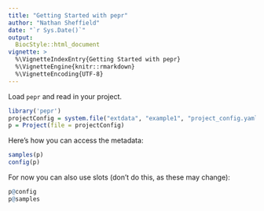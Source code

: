 ```yaml
---
title: "Getting Started with pepr"
author: "Nathan Sheffield"
date: "`r Sys.Date()`"
output: 
  BiocStyle::html_document
vignette: >
  %\VignetteIndexEntry{Getting Started with pepr}
  %\VignetteEngine{knitr::rmarkdown}
  %\VignetteEncoding{UTF-8}
---
```


Load `pepr` and read in your project.

```r
library('pepr')
projectConfig = system.file("extdata", "example1", "project_config.yaml", package="pepr")
p = Project(file = projectConfig)
```

Here's how you can access the metadata:

```r
samples(p)
config(p)
```

For now you can also use slots (don't do this, as these may change):

```r
p@config
p@samples
```
